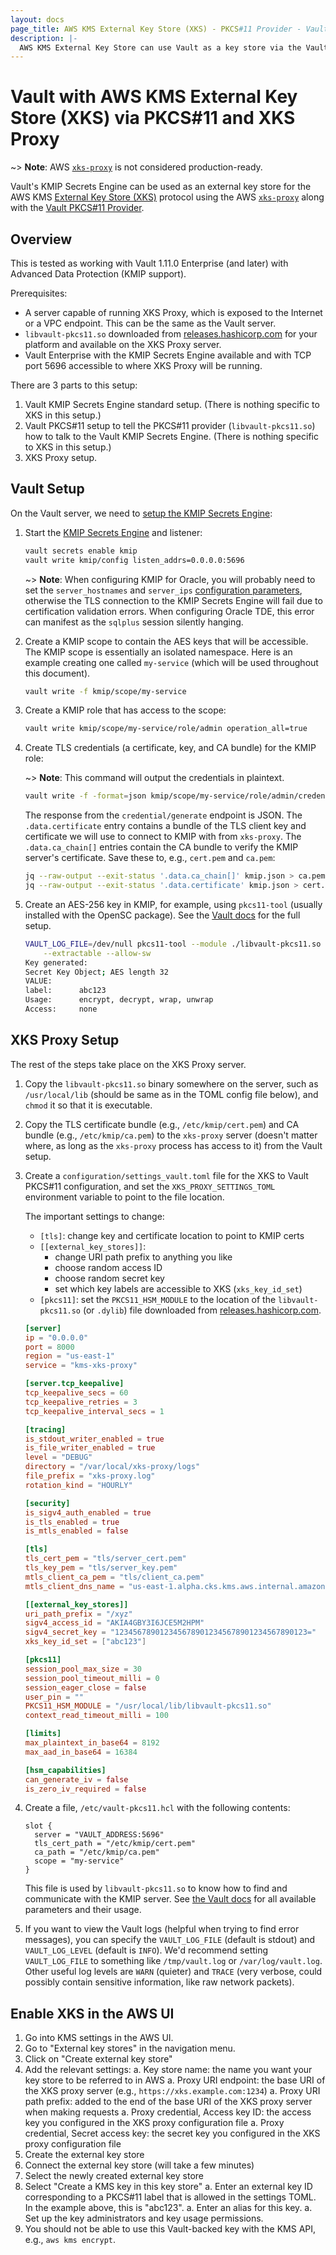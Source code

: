 ```yaml
---
layout: docs
page_title: AWS KMS External Key Store (XKS) - PKCS#11 Provider - Vault Enterprise
description: |-
  AWS KMS External Key Store can use Vault as a key store via the Vault PKCS#11 Provider.
---
```


# Vault with AWS KMS External Key Store (XKS) via PKCS#11 and XKS Proxy

~> **Note**: AWS [`xks-proxy`](https://github.com/aws-samples/aws-kms-xks-proxy) is not considered production-ready.

Vault's KMIP Secrets Engine can be used as an external key store for the AWS KMS [External Key Store (XKS)](https://aws.amazon.com/blogs/aws/announcing-aws-kms-external-key-store-xks/) protocol using the AWS [`xks-proxy`](https://github.com/aws-samples/aws-kms-xks-proxy) along
with the [Vault PKCS#11 Provider](https://developer.hashicorp.com/vault/docs/enterprise/pkcs11-provider).

## Overview

This is tested as working with Vault 1.11.0 Enterprise (and later) with Advanced Data Protection (KMIP support).

Prerequisites:

* A server capable of running XKS Proxy, which is exposed to the Internet or a VPC endpoint. This can be the same as the Vault server.
* `libvault-pkcs11.so` downloaded from [releases.hashicorp.com](https://releases.hashicorp.com/vault-pkcs11-provider) for your platform and available on the XKS Proxy server.
* Vault Enterprise with the KMIP Secrets Engine available and with TCP port 5696 accessible to where XKS Proxy will be running.

There are 3 parts to this setup:

1. Vault KMIP Secrets Engine standard setup. (There is nothing specific to XKS in this setup.)
1. Vault PKCS#11 setup to tell the PKCS#11 provider (`libvault-pkcs11.so`) how to talk to the Vault KMIP Secrets Engine. (There is nothing specific to XKS in this setup.)
1. XKS Proxy setup.

## Vault Setup

On the Vault server, we need to [setup the KMIP Secrets Engine](/docs/secrets/kmip):

1. Start the [KMIP Secrets Engine](/docs/secrets/kmip) and listener:

    ```sh
    vault secrets enable kmip
    vault write kmip/config listen_addrs=0.0.0.0:5696
    ```

    ~> **Note**: When configuring KMIP for Oracle, you will probably need to set the
    `server_hostnames` and `server_ips` [configuration parameters](/api-docs/secret/kmip#parameters),
    otherwise the TLS connection to the KMIP Secrets Engine will fail due to certification validation errors.
    When configuring Oracle TDE, this error can manifest as the `sqlplus` session silently hanging.

1. Create a KMIP scope to contain the AES keys that will be accessible.
   The KMIP scope is essentially an isolated namespace.
   Here is an example creating one called `my-service` (which will be used throughout this document).

    ```sh
    vault write -f kmip/scope/my-service
    ```

1. Create a KMIP role that has access to the scope:

    ```sh
    vault write kmip/scope/my-service/role/admin operation_all=true
    ```

1. Create TLS credentials (a certificate, key, and CA bundle) for the KMIP role:

    ~> **Note**: This command will output the credentials in plaintext.

    ```sh
    vault write -f -format=json kmip/scope/my-service/role/admin/credential/generate | tee kmip.json
    ```

    The response from the `credential/generate` endpoint is JSON.
    The `.data.certificate` entry contains a bundle of the TLS client key and certificate we will use to connect to KMIP with from `xks-proxy`.
    The `.data.ca_chain[]` entries contain the CA bundle to verify the KMIP server's certificate.
    Save these to, e.g., `cert.pem` and `ca.pem`:

    ```sh
    jq --raw-output --exit-status '.data.ca_chain[]' kmip.json > ca.pem
    jq --raw-output --exit-status '.data.certificate' kmip.json > cert.pem
    ```

1. Create an AES-256 key in KMIP, for example, using `pkcs11-tool` (usually installed with the OpenSC package). See the [Vault docs](https://developer.hashicorp.com/vault/docs/enterprise/pkcs11-provider) for the full setup.
   ```sh
   VAULT_LOG_FILE=/dev/null pkcs11-tool --module ./libvault-pkcs11.so --keygen -a abc123 --key-type AES:32 \
       --extractable --allow-sw
   Key generated:
   Secret Key Object; AES length 32
   VALUE:
   label:      abc123
   Usage:      encrypt, decrypt, wrap, unwrap
   Access:     none
   ```


## XKS Proxy Setup

The rest of the steps take place on the XKS Proxy server.

1. Copy the `libvault-pkcs11.so` binary somewhere on the server, such as `/usr/local/lib` (should be same as in the TOML config file below), and `chmod` it so that it is executable.

1. Copy the TLS certificate bundle (e.g., `/etc/kmip/cert.pem`) and CA bundle (e.g., `/etc/kmip/ca.pem`) to the `xks-proxy` server (doesn't matter where, as long as the `xks-proxy` process has access to it) from the Vault setup.

1. Create a `configuration/settings_vault.toml` file for the XKS to Vault PKCS#11 configuration,
   and set the `XKS_PROXY_SETTINGS_TOML` environment variable to point to the file location.

   The important settings to change:

   * `[tls]`: change key and certificate location to point to KMIP certs
   * `[[external_key_stores]]`:
     * change URI path prefix to anything you like
     * choose random access ID
     * choose random secret key
     * set which key labels are accessible to XKS (`xks_key_id_set`)
   * `[pkcs11]`: set the `PKCS11_HSM_MODULE` to the location of the `libvault-pkcs11.so` (or `.dylib`) file downloaded from [releases.hashicorp.com](https://releases.hashicorp.com/vault-pkcs11-provider).

   ```toml
   [server]
   ip = "0.0.0.0"
   port = 8000
   region = "us-east-1"
   service = "kms-xks-proxy"

   [server.tcp_keepalive]
   tcp_keepalive_secs = 60
   tcp_keepalive_retries = 3
   tcp_keepalive_interval_secs = 1

   [tracing]
   is_stdout_writer_enabled = true
   is_file_writer_enabled = true
   level = "DEBUG"
   directory = "/var/local/xks-proxy/logs"
   file_prefix = "xks-proxy.log"
   rotation_kind = "HOURLY"

   [security]
   is_sigv4_auth_enabled = true
   is_tls_enabled = true
   is_mtls_enabled = false

   [tls]
   tls_cert_pem = "tls/server_cert.pem"
   tls_key_pem = "tls/server_key.pem"
   mtls_client_ca_pem = "tls/client_ca.pem"
   mtls_client_dns_name = "us-east-1.alpha.cks.kms.aws.internal.amazonaws.com"

   [[external_key_stores]]
   uri_path_prefix = "/xyz"
   sigv4_access_id = "AKIA4GBY3I6JCE5M2HPM"
   sigv4_secret_key = "1234567890123456789012345678901234567890123="
   xks_key_id_set = ["abc123"]

   [pkcs11]
   session_pool_max_size = 30
   session_pool_timeout_milli = 0
   session_eager_close = false
   user_pin = ""
   PKCS11_HSM_MODULE = "/usr/local/lib/libvault-pkcs11.so"
   context_read_timeout_milli = 100

   [limits]
   max_plaintext_in_base64 = 8192
   max_aad_in_base64 = 16384

   [hsm_capabilities]
   can_generate_iv = false
   is_zero_iv_required = false
   ```

1. Create a file, `/etc/vault-pkcs11.hcl` with the following contents:

    ```hcl
    slot {
      server = "VAULT_ADDRESS:5696"
      tls_cert_path = "/etc/kmip/cert.pem"
      ca_path = "/etc/kmip/ca.pem"
      scope = "my-service"
    }
    ```

    This file is used by `libvault-pkcs11.so` to know how to find and communicate with the KMIP server.
    See [the Vault docs](https://developer.hashicorp.com/vault/docs/enterprise/pkcs11-provider) for all available parameters and their usage.

1. If you want to view the Vault logs (helpful when trying to find error messages), you can specify the `VAULT_LOG_FILE` (default is stdout) and `VAULT_LOG_LEVEL` (default is `INFO`). We'd recommend setting `VAULT_LOG_FILE` to something like `/tmp/vault.log` or `/var/log/vault.log`. Other useful log levels are `WARN` (quieter) and `TRACE` (very verbose, could possibly contain sensitive information, like raw network packets).

## Enable XKS in the AWS UI

1. Go into KMS settings in the AWS UI.
1. Go to "External key stores" in the navigation menu.
1. Click on "Create external key store"
1. Add the relevant settings:
   a. Key store name: the name you want your key store to be referred to in AWS
   a. Proxy URI endpoint: the base URI of the XKS proxy server (e.g., `https://xks.example.com:1234`)
   a. Proxy URI path prefix: added to the end of the base URI of the XKS proxy server when making requests
   a. Proxy credential, Access key ID: the access key you configured in the XKS proxy configuration file
   a. Proxy credential, Secret access key: the secret key you configured in the XKS proxy configuration file
1. Create the external key store
1. Connect the external key store (will take a few minutes)
1. Select the newly created external key store
1. Select "Create a KMS key in this key store"
   a. Enter an external key ID corresponding to a PKCS#11 label that is allowed in the settings TOML. In the example above, this is "abc123".
   a. Enter an alias for this key.
   a. Set up the key administrators and key usage permissions.
1. You should not be able to use this Vault-backed key with the KMS API, e.g., `aws kms encrypt`.